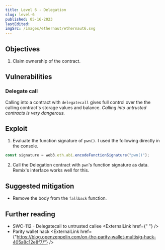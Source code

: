 ```yaml
---
title: Level 6 - Delegation
slug: level-6
published: 05-16-2023
lastEdited:
imgSrc: /images/ethernaut/ethernaut6.svg
---
```


## Objectives

1. Claim ownership of the contract.

## Vulnerabilities

### Delegate call

Calling into a contract with `delegatecall` gives full control over the the calling contract's storage values and balance. _Calling
into untrusted contracts is very dangerous._

## Exploit

1. Evaluate the function signature of `pwn()`. I used the following directly in the console.

```js
const signature = web3.eth.abi.encodeFunctionSignature("pwn()");
```

2. Call the Delegation contract with `pwn`'s function signature as data. Remix's interface works well for this.

## Suggested mitigation

- Remove the body from the `fallback` function.

## Further reading

- SWC-112 - Delegatecall to untrusted callee <ExternalLink href={" "} />
- Parity wallet hack <ExternalLink href={"https://blog.openzeppelin.com/on-the-parity-wallet-multisig-hack-405a8c12e8f7/"} />
